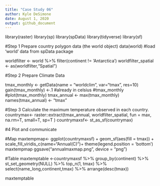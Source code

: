 ```yaml
---
title: "Case Study 06"
author: Kyle DeSimone
date: August 1, 2020
output: github_document
---
```

 
library(raster)
library(sp)
library(spData)
library(tidyverse)
library(sf)

#Step 1 Prepare country polygon data (the world object)
data(world)  #load 'world' data from spData package

worldfilter <- world %>% filter(continent != 'Antarctica')
worldfilter_spatial <- as(worldfilter,"Spatial") 

#Step 2 Prepare Climate Data

tmax_monthly <- getData(name = "worldclim", var="tmax", res=10)
gain(tmax_monthly) <-.1 #already in celsius
#tmax_monthly
#plot(tmax_monthly)
tmax_annual <- max(tmax_monthly)
names(tmax_annual) <- "tmax"

#Step 3 Calculate the maximum temperature observed in each country.
countrymax<- raster::extract(tmax_annual, worldfilter_spatial, fun = max, na.rm=T, small=T, sp=T )
countrymaxsf<- st_as_sf(countrymax)

#4 Plot and communicate

#Map
maxtempmap<- ggplot(countrymaxsf) + geom_sf(aes(fill = tmax)) + scale_fill_viridis_c(name="Annual\nMaximum\nTemperature (C)")+
  theme(legend.position = 'bottom')
maxtempmap
ggsave("annualmaxmap.png", device = "png")

#Table
maxtemptable <-countrymaxsf %>% group_by(continent) %>% st_set_geometry(NULL) %>% top_n(1, tmax) %>% select(name_long,continent,tmax) %>% arrange(desc(tmax))

maxtemptable



